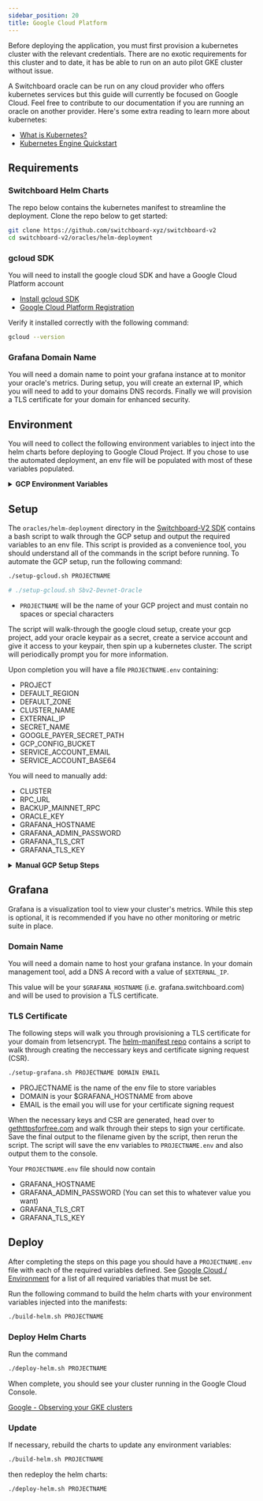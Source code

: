 ```yaml
---
sidebar_position: 20
title: Google Cloud Platform
---
```


Before deploying the application, you must first provision a kubernetes cluster
with the relevant credentials. There are no exotic requirements for this cluster
and to date, it has be able to run on an auto pilot GKE cluster without issue.

A Switchboard oracle can be run on any cloud provider who offers kubernetes
services but this guide will currently be focused on Google Cloud. Feel free to
contribute to our documentation if you are running an oracle on another
provider. Here's some extra reading to learn more about kubernetes:

- [What is Kubernetes?](https://cloud.google.com/learn/what-is-kubernetes)
- [Kubernetes Engine Quickstart](https://cloud.google.com/kubernetes-engine/docs/quickstart)

## Requirements

### Switchboard Helm Charts

The repo below contains the kubernetes manifest to streamline the deployment.
Clone the repo below to get started:

```bash
git clone https://github.com/switchboard-xyz/switchboard-v2
cd switchboard-v2/oracles/helm-deployment
```

### gcloud SDK

You will need to install the google cloud SDK and have a Google Cloud Platform
account

- [Install gcloud SDK](https://cloud.google.com/sdk/docs/install)
- [Google Cloud Platform Registration](https://console.cloud.google.com/freetrial/signup/tos)

Verify it installed correctly with the following command:

```bash
gcloud --version
```

### Grafana Domain Name

You will need a domain name to point your grafana instance at to monitor your
oracle's metrics. During setup, you will create an external IP, which you will
need to add to your domains DNS records. Finally we will provision a TLS
certificate for your domain for enhanced security.

## Environment

You will need to collect the following environment variables to inject into the
helm charts before deploying to Google Cloud Project. If you chose to use the
automated deployment, an env file will be populated with most of these variables
populated.

<details>

<summary>
  <b>GCP Environment Variables</b>
</summary>

<table>
  <thead>
    <tr>
      <th>Env Variable</th>
      <th>Definition</th>
    </tr>
  </thead>
  <tbody>
    <tr>
      <td>CLUSTER</td>
      <td>
        <b>
          <u>Required</u>
        </b>
        <br />
        <b>Type</b> - String (devnet / mainnet-beta)
        <br />
        <b>Description</b> - Solana cluster you will be running an oracle on
        (mainnet-beta/devnet)
      </td>
    </tr>
    <tr>
      <td>RPC_URL</td>
      <td>
        <b>
          <u>Required</u>
        </b>
        <br />
        <b>Type</b> - URL
        <br />
        <b>Description</b> - Solana RPC URL that must be capable of supporting
        websockets. The default RPC pools should be avoided at all cost as you
        will quickly hit the rate limits and risk being slashed
      </td>
    </tr>
    <tr>
      <td>WS_URL</td>
      <td>
        <b>
          <u>Optional</u>
        </b>
        <br />
        <b>Type</b> - URL
        <br />
        <b>Default</b> - RPC_URL
        <br />
        <b>Description</b> - Websocket URL to connect to a Solana RPC server. If
        not provided, oracle will fallback to RPC_URL
      </td>
    </tr>
    <tr>
      <td>BACKUP_MAINNET_RPC</td>
      <td>
        <b>
          <u>Optional</u>
        </b>
        <br />
        <b>Type</b> - URL
        <br />
        <b>Default</b> - https://api.mainnet-beta.solana.com
        <br />
        <b>Description</b> - Backup RPC URL in case of network congestion
      </td>
    </tr>
    <tr>
      <td>ORACLE_KEY</td>
      <td>
        <b>
          <u>Required</u>
        </b>
        <br />
        <b>Type</b> - Public Key
        <br />
        <b>Description</b> - Public key of the oracle account that has been
        granted permissions to use an oracle queue <br />
      </td>
    </tr>
    <tr>
      <td>HEARTBEAT_INTERVAL</td>
      <td>
        <b>
          <u>Optional</u>
        </b>
        <br />
        <b>Type</b> - Number (seconds)
        <br />
        <b>Default</b> - 15
        <br />
        <b>Description</b> - Seconds between oracle heartbeats. Queues have
        different oracle heartbeat requirements. Recommended value is 15
      </td>
    </tr>
    <tr>
      <td>SERVICE_ACCOUNT_BASE64</td>
      <td>
        <b>
          <u>Required</u>
        </b>
        <br />
        <b>Type</b> - Base64 encoded JSON file
        <br />
        <b>Description</b> - Base64 encoded JSON file containing the private key
        for your service account that has access to your google secret keypair
        and config bucket
      </td>
    </tr>
    <tr>
      <td>GOOGLE_PAYER_SECRET_PATH</td>
      <td>
        <b>
          <u>Required</u>
        </b>
        <br />
        <b>Type</b> - GCP Resource Path
        <br />
        <b>Description</b> - Google cloud resource to manage your keypair
        securely.
      </td>
    </tr>
    <tr>
      <td>GCP_CONFIG_BUCKET</td>
      <td>
        <b>
          <u>Optional</u>
        </b>
        <br />
        <b>Type</b> - GCP Resource Path
        <br />
        <b>Default</b> - oracle-configs:configs.json
        <br />
        <b>Description</b> - Contains API keys for private API endpoints
      </td>
    </tr>
    <tr>
      <td>EXTERNAL_IP</td>
      <td>
        <b>
          <u>Required</u>
        </b>
        <br />
        <b>Type</b> - IPv4 Address
        <br />
        <b>Description</b> - IP Address where your grafana instance will be
        hosted to view metrics and oracle operating status
      </td>
    </tr>
    <tr>
      <td>GRAFANA_HOSTNAME</td>
      <td>
        <b>
          <u>Required</u>
        </b>
        <br />
        <b>Type</b> - Fully Qualified Domain Name
        <br />
        <b>Description</b> - Hostname where your grafana instance will point to
      </td>
    </tr>
    <tr>
      <td>GRAFANA_ADMIN_PASSWORD</td>
      <td>
        <b>
          <u>Optional</u>
        </b>
        <br />
        <b>Type</b> - String / Password
        <br />
        <b>Default</b> - Sbv2K8sPassword123@
        <br />
        <b>Description</b> - Password to admin account that allows access to
        your grafana instance. You can set this to whatever value you want.
        <br />
      </td>
    </tr>
    <tr>
      <td>GRAFANA_TLS_CRT</td>
      <td>
        <b>
          <u>Required</u>
        </b>
        <br />
        <b>Type</b> - Base64 encoded CRT file
        <br />
        <b>Description</b> - Base64 encoded string of your TLS certificate to
        secure your grafana instance
      </td>
    </tr>
    <tr>
      <td>GRAFANA_TLS_KEY</td>
      <td>
        <b>
          <u>Required</u>
        </b>
        <br />
        <b>Type</b> - Base64 encoded private key file
        <br />
        <b>Description</b> - Base64 encoded string of the private key used to
        create your TLS certificate
      </td>
    </tr>
  </tbody>
</table>

</details>

## Setup

The `oracles/helm-deployment` directory in the
[Switchboard-V2 SDK](https://github.com/switchboard-xyz/switchboard-v2) contains
a bash script to walk through the GCP setup and output the required variables to
an env file. This script is provided as a convenience tool, you should
understand all of the commands in the script before running. To automate the GCP
setup, run the following command:

```bash
./setup-gcloud.sh PROJECTNAME

# ./setup-gcloud.sh Sbv2-Devnet-Oracle
```

- `PROJECTNAME` will be the name of your GCP project and must contain no spaces
  or special characters

The script will walk-through the google cloud setup, create your gcp project,
add your oracle keypair as a secret, create a service account and give it access
to your keypair, then spin up a kubernetes cluster. The script will periodically
prompt you for more information.

Upon completion you will have a file `PROJECTNAME.env` containing:

- PROJECT
- DEFAULT_REGION
- DEFAULT_ZONE
- CLUSTER_NAME
- EXTERNAL_IP
- SECRET_NAME
- GOOGLE_PAYER_SECRET_PATH
- GCP_CONFIG_BUCKET
- SERVICE_ACCOUNT_EMAIL
- SERVICE_ACCOUNT_BASE64

You will need to manually add:

- CLUSTER
- RPC_URL
- BACKUP_MAINNET_RPC
- ORACLE_KEY
- GRAFANA_HOSTNAME
- GRAFANA_ADMIN_PASSWORD
- GRAFANA_TLS_CRT
- GRAFANA_TLS_KEY

<details>
    <summary><b>Manual GCP Setup Steps</b></summary>

<b>Login</b>

Login to your google cloud account:

```bash
gcloud auth login
```

<b>Project</b>

Create a new project

```bash
gcloud projects create switchboard-oracle-cluster --name="Switchboard Oracle"
```

Set it as your default project

```bash
gcloud config set project switchboard-oracle-cluster
```

[Google - gcloud projects create](https://cloud.google.com/sdk/gcloud/reference/projects/create)

<b>gCloud Config</b>

Set the default zone using
[list of regions and zones](https://cloud.google.com/compute/docs/regions-zones#available)

```bash
gcloud config set compute/zone us-west1-a # replace with your closest region
```

Set the default region using
[list of regions and zones](https://cloud.google.com/compute/docs/regions-zones#available)

```bash
gcloud config set compute/region us-west1 # replace with your closest region
```

[Google - Set default settings for the gcloud tool](https://cloud.google.com/kubernetes-engine/docs/quickstart#autopilot)

<b>Billing</b>

You will need to enable billing for the project before enabling any services:

- https://console.cloud.google.com/billing/enable?project=switchboard-oracle-cluster

[Google - APIs and billing](https://support.google.com/googleapi/answer/6158867?hl=en)

<b>Services</b>

Enable the relevant services:

```bash
gcloud services enable compute.googleapis.com
gcloud services enable container.googleapis.com
gcloud services enable iamcredentials.googleapis.com
gcloud services enable secretmanager.googleapis.com
```

<b>External IP</b>

You will need to reserve a static IP address for your grafana instance

```bash
gcloud compute addresses create load-balancer --project=switchboard-oracle-cluster
gcloud compute addresses list
# NAME           ADDRESS/RANGE
# load-balancer  123.123.123.123 ($LOADBALANCER_IP)
```

This will be your `$EXTERNAL_IP`

[Google - Reserve a new static external IP address](https://cloud.google.com/compute/docs/ip-addresses/reserve-static-external-ip-address#reserve_new_static)

<b>Service Account</b>

You will need to create a service account to access our resources.

```bash
gcloud iam service-accounts create svc-account --display-name="Oracle Service Account"
gcloud iam service-accounts list
```

Now save it to our filesystem

```bash
gcloud iam service-accounts keys create secrets/svc-account.json  --iam-account=svc-account@switchboard-oracle-cluster.iam.gserviceaccount.com
```

Now convert the json file to a base64 string to store in
`$SERVICE_ACCOUNT_BASE64`

```bash
base64 secrets/svc-account.json
```

[Google - Creating service account keys](https://cloud.google.com/iam/docs/creating-managing-service-account-keys)

<b>OraclePayerSecret</b>

You will need to store your solana keypair in Google Secret Manager for enhanced
security. If you are using another keypair replace `--data-file` with your
relevant path.

```bash
gcloud secrets create oracle-payer-secret --replication-policy="automatic"  --data-file=secrets/authority-keypair.json
```

You can view your `$GOOGLE_PAYER_SECRET_PATH` in the
[GCP console](https://console.cloud.google.com/security/secret-manager/secret/oracle-payer-secret/versions&project=switchboard-oracle-cluster)
or by running the command

```bash
echo "$(gcloud secrets list --uri --filter=oracle-payer-secret | \
cut -c41- | tr -d '\n')/versions/latest"
```

[Google - Creating a secret](https://cloud.google.com/secret-manager/docs/creating-and-accessing-secrets)

<b>Storage Bucket</b>

You can create a GCP storage bucket to store API keys. The following command
will create a new storage bucket and give your service account permissions to
read from it. You will need to use a unique name as storage bucket names are
global to the entire GCP platform.

```bash
gsutil mb -p switchboard-oracle-cluster -l us-west1 gs://switchboard-oracle-cluster-bucket
gsutil iam ch serviceAccount:svc-account@switchboard-oracle-cluster.iam.gserviceaccount.com:legacyBucketReader gs://switchboard-oracle-cluster-bucket
gsutil ls
# gs://switchboard-oracle-cluster-bucket/
```

You can view your `$GCP_CONFIG_BUCKET` by running the command

```bash
echo "$(gsutil ls | grep 'switchboard-oracle-cluster-bucket' | \
sed -e 's/.*gs:\/\/\(.*\)\/.*/\1/' ):configs.json"
# switchboard-oracle-cluster-bucket:configs.json
```

[Google - Create storage buckets](https://cloud.google.com/storage/docs/creating-buckets#storage-create-bucket-gsutil)

<b>Kubernetes Cluster</b>

Finally you will need to create a new kubernetes cluster

```bash
gcloud container clusters create-auto switchboard-cluster \
--service-account=svc-account@switchboard-oracle-cluster.iam.gserviceaccount.com \
--region us-west1
```

then connect to it and store your credentials in your gCloud config

```bash
gcloud container clusters get-credentials switchboard-cluster \
--project switchboard-oracle-cluster \
--region us-west1
```

::: note

Remember to update the region to the same region you used for your static IP.

:::

[Google - Create a GKE cluster](https://cloud.google.com/kubernetes-engine/docs/quickstart#autopilot)

<b>Wrapping Up</b>

You should now have an `PROJECTNAME.env` file containing

- EXTERNAL_IP
- GOOGLE_PAYER_SECRET_PATH
- GCP_CONFIG_BUCKET
- SERVICE_ACCOUNT_BASE64

You will need to manually add:

- CLUSTER
- RPC_URL
- BACKUP_MAINNET_RPC
- ORACLE_KEY
- GRAFANA_HOSTNAME
- GRAFANA_ADMIN_PASSWORD
- GRAFANA_TLS_CRT
- GRAFANA_TLS_KEY

</details>

## Grafana

Grafana is a visualization tool to view your cluster's metrics. While this step
is optional, it is recommended if you have no other monitoring or metric suite
in place.

### Domain Name

You will need a domain name to host your grafana instance. In your domain
management tool, add a DNS A record with a value of `$EXTERNAL_IP`.

This value will be your `$GRAFANA_HOSTNAME` (i.e. grafana.switchboard.com) and
will be used to provision a TLS certificate.

### TLS Certificate

The following steps will walk you through provisioning a TLS certificate for
your domain from letsencrypt. The
[helm-manifest repo](https://github.com/switchboard-xyz/helm-manifests) contains
a script to walk through creating the neccessary keys and certificate signing
request (CSR).

```bash
./setup-grafana.sh PROJECTNAME DOMAIN EMAIL
```

- PROJECTNAME is the name of the env file to store variables
- DOMAIN is your $GRAFANA_HOSTNAME from above
- EMAIL is the email you will use for your certificate signing request

When the necessary keys and CSR are generated, head over to
[gethttpsforfree.com](https://gethttpsforfree.com.com) and walk through their
steps to sign your certificate. Save the final output to the filename given by
the script, then rerun the script. The script will save the env variables to
`PROJECTNAME.env` and also output them to the console.

Your `PROJECTNAME.env` file should now contain

- GRAFANA_HOSTNAME
- GRAFANA_ADMIN_PASSWORD (You can set this to whatever value you want)
- GRAFANA_TLS_CRT
- GRAFANA_TLS_KEY

## Deploy

After completing the steps on this page you should have a `PROJECTNAME.env` file
with each of the required variables defined. See
[Google Cloud / Environment](#environment) for a list of all required variables
that must be set.

Run the following command to build the helm charts with your environment
variables injected into the manifests:

```bash
./build-helm.sh PROJECTNAME
```

### Deploy Helm Charts

Run the command

```bash
./deploy-helm.sh PROJECTNAME
```

When complete, you should see your cluster running in the Google Cloud Console.

[Google - Observing your GKE clusters](https://cloud.google.com/stackdriver/docs/solutions/gke/observing)

### Update

If necessary, rebuild the charts to update any environment variables:

```bash
./build-helm.sh PROJECTNAME
```

then redeploy the helm charts:

```bash
./deploy-helm.sh PROJECTNAME
```
